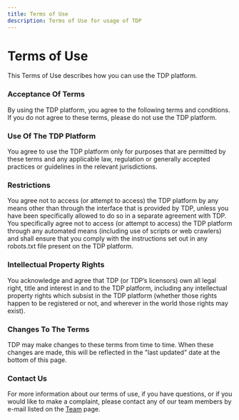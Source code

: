 ```yaml
---
title: Terms of Use
description: Terms of Use for usage of TDP
---
```


# Terms of Use

This Terms of Use describes how you can use the TDP platform.

### Acceptance Of Terms

By using the TDP platform, you agree to the following terms and conditions. If you do not agree to these terms, please do not use the TDP platform.

### Use Of The TDP Platform

You agree to use the TDP platform only for purposes that are permitted by these terms and any applicable law, regulation or generally accepted practices or guidelines in the relevant jurisdictions.

### Restrictions

You agree not to access (or attempt to access) the TDP platform by any means other than through the interface that is provided by TDP, unless you have been specifically allowed to do so in a separate agreement with TDP. You specifically agree not to access (or attempt to access) the TDP platform through any automated means (including use of scripts or web crawlers) and shall ensure that you comply with the instructions set out in any robots.txt file present on the TDP platform.

### Intellectual Property Rights

You acknowledge and agree that TDP (or TDP’s licensors) own all legal right, title and interest in and to the TDP platform, including any intellectual property rights which subsist in the TDP platform (whether those rights happen to be registered or not, and wherever in the world those rights may exist).

### Changes To The Terms

TDP may make changes to these terms from time to time. When these changes are made, this will be reflected in the "last updated" date at the bottom of this page.

### Contact Us

For more information about our terms of use, if you have questions, or if you would like to make a complaint, please contact any of our team members by e-mail listed on the [Team](/team) page.